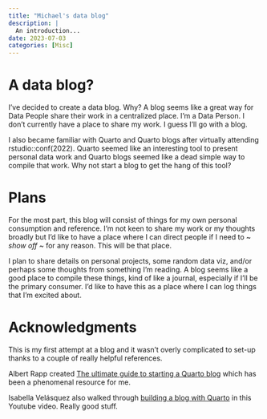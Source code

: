 ```yaml
---
title: "Michael's data blog"
description: |
  An introduction...
date: 2023-07-03
categories: [Misc]
---
```


# A data blog?

I've decided to create a data blog. Why? A blog seems like a great way for Data People share their work in a centralized place. I'm a Data Person. I don't currently have a place to share my work. I guess I'll go with a blog.

I also became familiar with Quarto and Quarto blogs after virtually attending rstudio::conf(2022). Quarto seemed like an interesting tool to present personal data work and Quarto blogs seemed like a dead simple way to compile that work. Why not start a blog to get the hang of this tool?

# Plans

For the most part, this blog will consist of things for my own personal consumption and reference. I'm not keen to share my work or my thoughts broadly but I'd like to have a place where I can direct people if I need to \~ *show off \~* for any reason. This will be that place.

I plan to share details on personal projects, some random data viz, and/or perhaps some thoughts from something I'm reading. A blog seems like a good place to compile these things, kind of like a journal, especially if I'll be the primary consumer. I'd like to have this as a place where I can log things that I'm excited about.

# Acknowledgments

This is my first attempt at a blog and it wasn't overly complicated to set-up thanks to a couple of really helpful references.

Albert Rapp created [The ultimate guide to starting a Quarto blog](https://albert-rapp.de/posts/13_quarto_blog_writing_guide/13_quarto_blog_writing_guide.html) which has been a phenomenal resource for me.

Isabella Velásquez also walked through [building a blog with Quarto](https://www.youtube.com/watch?v=CVcvXfRyfE0) in this Youtube video. Really good stuff.
